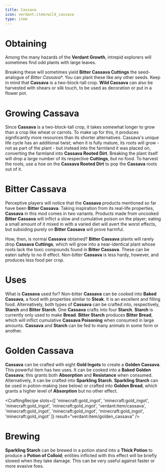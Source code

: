 ```yaml
---
title: Cassava
icon: verdant:item/wild_cassava
type: item
---
```


# Obtaining

Among the many hazards of the **Verdant Growth**, intrepid explorers will sometimes find odd plants with large leaves. 

<Asset width={128} height={128} location="verdant:item/wild_cassava" title="Wild Cassava" />

Breaking these will sometimes yield **Bitter Cassava Cuttings** the seed-analogue of *Bitter Cassava**. You can plant these like any other seeds. Keep in mind that **Cassava** is a two-block-tall crop. **Wild Cassava** can also be harvested with shears or silk touch, to be used as decoration or put in a flower pot.

# Growing Cassava 

Since **Cassava** is a two-block-tall crop, it takes somewhat longer to grow than a crop like wheat or carrots. To make up for this, it produces significantly more resources than its shorter alternatives. Cassava's unique life cycle has an additional twist; when it is fully mature, its roots will grow - not as part of the plant - but instead into the farmland it was placed on, converting the farmland into **Cassava Rooted Dirt**. Breaking the plant itself will drop a large number of its respective **Cuttings**, but no food. To harvest the roots, use a hoe on the **Cassava Rooted Dirt** to pop the **Cassava** roots out of it. 

<Asset width={128} height={128} location="verdant:item/cassava_rooted_dirt" title="Cassava Rooted Dirt" />

<Asset width={128} height={128} location="verdant:item/bitter_cassava_rooted_dirt" title="Bitter Cassava Rooted Dirt" />

# Bitter Cassava 

Perceptive players will notice that the **Cassava** products mentioned so far have been **Bitter Cassava**. Taking inspiration from its real-life properties, **Cassava** in this mod comes in two variants. Products made from uncooked **Bitter Cassava** will inflict a slow and cumulative poison on the player; eating a small amount of it mixed in with a varied diet will avert the worst effects, but subsiding purely on **Bitter Cassava** will prove harmful. 

How, then, is normal **Cassava** obtained? **Bitter Cassava** plants will rarely drop **Cassava Cuttings**, which will grow into a near-identical plant whose roots lack the toxic compounds found in **Bitter Cassava**. These can be eaten safely to no ill effect. Non-bitter **Cassava** is less hardy, however, and produces less food per crop. 

<Asset width={128} height={128} location="verdant:item/cassava_cuttings" title="Cassava Cuttings" />

<Asset width={128} height={128} location="verdant:item/cassava" title="Cassava" />

<Asset width={128} height={128} location="verdant:item/starch" title="Starch" />

<Asset width={128} height={128} location="verdant:item/bitter_cassava_cuttings" title="Bitter Cassava Cuttings" />

<Asset width={128} height={128} location="verdant:item/bitter_cassava" title="Bitter Cassava" />

<Asset width={128} height={128} location="verdant:item/bitter_starch" title="Bitter Starch" />

# Uses

What is **Cassava** used for? Non-bitter **Cassava** can be cooked into **Baked Cassava**, a food with properties similar to **Steak**. It is an excellent and filling food. Alternatively, both types of **Cassava** can be crafted into, respectively, **Starch** and **Bitter Starch**. One **Cassava** crafts into four **Starch**. **Starch** is currently only used to make **Bread**. **Bitter Starch** produces **Bitter Bread**, which will inflict cumulative **Cassava Poisoning** when consumed in large amounts. **Cassava** and **Starch** can be fed to many animals in some form or another.

# Golden Cassava 

**Cassava** can be crafted with eight **Gold Ingots** to create a **Golden Cassava**. This powerful item has two uses. It can be cooked into a **Baked Golden Cassava**; this grants both **Absorption** and **Resistance** when consumed. Alternatively, it can be crafted into **Sparkling Starch**. **Sparkling Starch** can be used in potion-making (see below) or crafted into **Golden Bread**, which grants a higher level of **Absorption** but no other effect. 

<CraftingRecipe
    slots={[
        'minecraft:gold_ingot',
        'minecraft:gold_ingot', 
        'minecraft:gold_ingot',
        'minecraft:gold_ingot',
        'verdant:item/cassava',
        'minecraft:gold_ingot',
        'minecraft:gold_ingot',
        'minecraft:gold_ingot',
        'minecraft:gold_ingot'
    ]}
    result="verdant:item/golden_cassava"
/>

# Brewing

**Sparkling Starch** can be brewed in a potion stand into a **Thick Potion** to produce a **Potion of Colloid**; entities inflicted with this effect will be briefly slowed when they take damage. This can be very useful against faster or more evasive foes.




